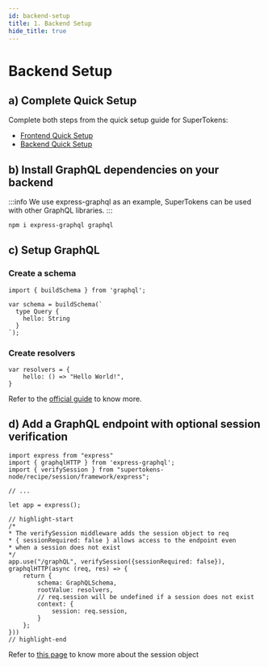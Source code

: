 ```yaml
---
id: backend-setup
title: 1. Backend Setup
hide_title: true
---
```


<!-- COPY DOCS -->
<!-- ./session/graphql-integration/backend-setup.mdx -->

# Backend Setup

## a) Complete Quick Setup

Complete both steps from the quick setup guide for SuperTokens:
- [Frontend Quick Setup](../quick-setup/Frontend)
- [Backend Quick Setup](../quick-setup/backend)

## b) Install GraphQL dependencies on your backend

:::info
We use express-graphql as an example, SuperTokens can be used with other GraphQL libraries.
:::

```bash
npm i express-graphql graphql
```

## c) Setup GraphQL

### Create a schema 

```tsx
import { buildSchema } from 'graphql';

var schema = buildSchema(`
  type Query {
    hello: String
  }
`);
```

### Create resolvers

```tsx
var resolvers = {
    hello: () => "Hello World!",
}
```

Refer to the [official guide](https://graphql.org/learn/) to know more.

## d) Add a GraphQL endpoint with optional session verification

```tsx
import express from "express"
import { graphqlHTTP } from 'express-graphql';
import { verifySession } from "supertokens-node/recipe/session/framework/express";

// ...

let app = express();

// highlight-start
/*
* The verifySession middleware adds the session object to req
* { sessionRequired: false } allows access to the endpoint even 
* when a session does not exist
*/
app.use("/graphQL", verifySession({sessionRequired: false}), graphqlHTTP(async (req, res) => {
    return {
        schema: GraphQLSchema,
        rootValue: resolvers,
        // req.session will be undefined if a session does not exist
        context: {
            session: req.session,
        }
    };
}))
// highlight-end
```

Refer to [this page](../common-customizations/sessions/session-verification-in-api/verify-session#the-session-object) to know more about the session object
